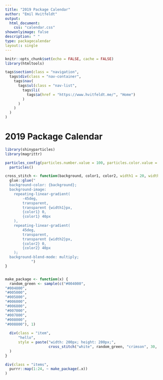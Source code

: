 ```yaml
---
title: "2019 Package Calendar"
author: "Emil Hvitfeldt"
output: 
  html_document:
    css: "calendar.css"
showonlyimage: false
description: " "
type: packagecalendar
layout:: single
---
```


```r
knitr::opts_chunk$set(echo = FALSE, cache = FALSE)
library(htmltools)
```

```r
tags$section(class = "navigation",
  tags$div(class = "nav-container",
    tags$nav(
      tags$ul(class = "nav-list",
        tags$li(
          tags$a(href = "https://www.hvitfeldt.me/", "Home")
        )
      )
    )
  )
)
```

# 2019 Package Calendar

```r
library(shinyparticles)
library(magrittr)

particles_config(particles.number.value = 100, particles.color.value = "#FFF", particles.opacity.random = TRUE, particles.size.value = 10, particles.line_linked.enable = FALSE, particles.move.direction = "bottom", particles.move.speed = 1, interactivity.events.onclick.enable = FALSE, interactivity.events.onhover.enable = FALSE) %>% 
  particles()
```

```r
cross_stitch <- function(background, color1, color2, width1 = 20, width2 = 20) {
  glue::glue("
  background-color: {background};
  background-image:
	repeating-linear-gradient(
		-45deg,
		transparent,
		transparent {width1}px,
		{color1} 0,
		{color1} 40px
	),
	repeating-linear-gradient(
		45deg,
		transparent,
		transparent {width2}px,
		{color2} 0,
		{color2} 40px
	);
  background-blend-mode: multiply;
            ") 
}
```

```r

```


```r
make_package <- function(x) {
  random_green <- sample(c("#004000",
"#004800",
"#005000",
"#005800",
"#006000",
"#006800",
"#007000",
"#007800",
"#008000",
"#008800"), 1)
  
  div(class = "item",
      "hello",
      style = paste("width: 200px; height: 200px;", 
                    cross_stitch("white", random_green, "crimson", 30, 30))
  ) 
}
```

```r
div(class = "items",
  purrr::map(1:24, ~ make_package(.x))
)
```

